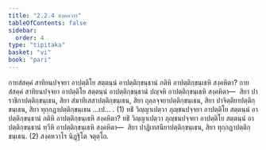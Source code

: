 ```yaml
---
title: "2.2.4 สงฺคหวาร"
tableOfContents: false
sidebar:
  order: 4
type: "tipitaka"
basket: "vi"
book: "pari"
---
```



<DynamicBreadcrumb />

<Division number="252" book="pari">

<Paragraph number="1058" book="pari">
กายสํสคฺคํ สาทิยนปจฺจยา อาปตฺติโย สตฺตนฺนํ อาปตฺติกฺขนฺธานํ กติหิ อาปตฺติกฺขนฺเธหิ สงฺคหิตา? กายสํสคฺคํ สาทิยนปจฺจยา อาปตฺติโย สตฺตนฺนํ อาปตฺติกฺขนฺธานํ ปญฺจหิ อาปตฺติกฺขนฺเธหิ สงฺคหิตา—  สิยา ปาราชิกาปตฺติกฺขนฺเธน, สิยา สํฆาทิเสสาปตฺติกฺขนฺเธน, สิยา ถุลฺลจฺจยาปตฺติกฺขนฺเธน, สิยา ปาจิตฺติยาปตฺติกฺขนฺเธน, สิยา ทุกฺกฏาปตฺติกฺขนฺเธน …เป… . (1)
</Paragraph>

<Paragraph number="1059" book="pari">
ทธิํ วิญฺญาเปตฺวา ภุญฺชนปจฺจยา อาปตฺติโย สตฺตนฺนํ อาปตฺติกฺขนฺธานํ กติหิ อาปตฺติกฺขนฺเธหิ สงฺคหิตา? ทธิํ วิญฺญาเปตฺวา ภุญฺชนปจฺจยา อาปตฺติโย สตฺตนฺนํ อาปตฺติกฺขนฺธานํ ทฺวีหิ อาปตฺติกฺขนฺเธหิ สงฺคหิตา—  สิยา ปาฏิเทสนียาปตฺติกฺขนฺเธน, สิยา ทุกฺกฏาปตฺติกฺขนฺเธน. (2)

</Paragraph>
</Division>

<Paragraph number="1060" type="center" book="pari">
สงฺคหวาโร นิฏฺฐิโต จตุตฺโถ.
</Paragraph>